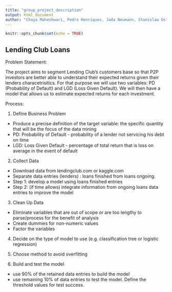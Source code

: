 ```yaml
---
title: "group_project_description"
output: html_document
author: "Chaya Maheshwari, Pedro Henriques, Jada Neumann, Stanislaw Ostoja-Starzewski"
---
```


```r
knitr::opts_chunk$set(echo = TRUE)
```

## Lending Club Loans

Problem Statement:

The project aims to segment Lending Club's customers base so that P2P investors are better able to understand their expected returns given their lenders characetrisitics. For that purpose we will use two variables: PD (Probability of Default) and LGD (Loss Given Default). We will then have a model that allows us to estimate expected returns for each investment.


Process:

1) Define Business Problem
- Produce a precise definition of the target variable: the specific quantity that will be the focus of the data mining
- PD: Probability of Default - probability of a lender not servicing his debt on time
- LGD: Loss Given Default - percentage of total return that is loss on average in the event of default

2) Collect Data
- Download data from lendingclub.com or kaggle.com
- Separate data entries (lenders) : loans finished from loans ongoing. 
- Step 1: develop a model using loans finished entries
- Step 2: (if time allows) integrate information from ongoing loans data entries to improve the model

3) Clean Up Data
- Eliminate variables that are out of scope or are too lengthy to parse/process for the benefit of analysis 
- Create dummies for non-numeric values
- Factor the variables

4) Decide on the type of model to use (e.g. classification tree or logistic regression)

5) Choose method to avoid overfitting

6) Build and test the model
- use 90% of the retained data entries to build the model
- use remaining 10% of data entries to test the model. Define the threshold values for test success.

